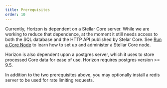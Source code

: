 ```yaml
---
title: Prerequisites
order: 10
---
```



Currently, Horizon is dependent on a Stellar Core server. While we are working to reduce that dependence, at the moment it still needs access to both the SQL database and the HTTP API published by Stelar Core. See [Run a Core Node](run-core-node/index.mdx) to learn how to set up and administer a Stellar Core node.

Horizon is also dependent upon a postgres server, which it uses to store processed Core data for ease of use. Horizon requires postgres version >= 9.5.

In addition to the two prerequisites above, you may optionally install a redis server to be used for rate limiting requests.
